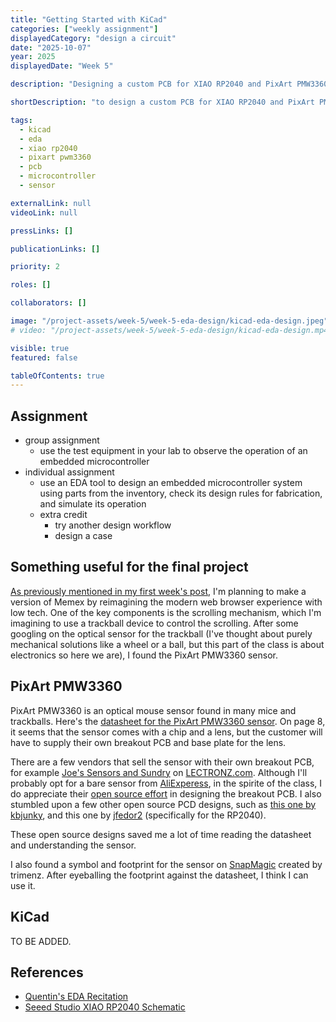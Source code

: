 ```yaml
---
title: "Getting Started with KiCad"
categories: ["weekly assignment"]
displayedCategory: "design a circuit"
date: "2025-10-07"
year: 2025
displayedDate: "Week 5"

description: "Designing a custom PCB for XIAO RP2040 and PixArt PMW3360 sensor."

shortDescription: "to design a custom PCB for XIAO RP2040 and PixArt PMW3360 sensor."

tags:
  - kicad
  - eda
  - xiao rp2040
  - pixart pwm3360
  - pcb
  - microcontroller
  - sensor

externalLink: null
videoLink: null

pressLinks: []

publicationLinks: []

priority: 2

roles: []

collaborators: []

image: "/project-assets/week-5/week-5-eda-design/kicad-eda-design.jpeg"
# video: "/project-assets/week-5/week-5-eda-design/kicad-eda-design.mp4"

visible: true
featured: false

tableOfContents: true
---
```


## Assignment

- group assignment
  - use the test equipment in your lab to observe the operation of an embedded microcontroller
- individual assignment
  - use an EDA tool to design an embedded microcontroller system using parts from the inventory, check its design rules for fabrication, and simulate its operation
  - extra credit
    - try another design workflow
    - design a case

## Something useful for the final project

[As previously mentioned in my first week's post](https://fab.cba.mit.edu/classes/863.25/people/YufengZhao/projects/final-project-ideation/#for-scrolling-browsing-mechanics), I'm planning to make a version of Memex by reimagining the modern web browser experience with low tech. One of the key components is the scrolling mechanism, which I'm imagining to use a trackball device to control the scrolling. After some googling on the optical sensor for the trackball (I've thought about purely mechanical solutions like a wheel or a ball, but this part of the class is about electronics so here we are), I found the PixArt PMW3360 sensor.

<Media
  widthPercentage={50}
  src="/project-assets/week-1/scroll-diagram.jpg"
  caption="Diagram of a potential scrolling mechanism."
/>

## PixArt PMW3360

PixArt PMW3360 is an optical mouse sensor found in many mice and trackballs. Here's the [datasheet for the PixArt PMW3360 sensor](https://d3s5r33r268y59.cloudfront.net/datasheets/9604/2017-05-07-18-19-11/PMS0058-PMW3360DM-T2QU-DS-R1.50-26092016._20161202173741.pdf). On page 8, it seems that the sensor comes with a chip and a lens, but the customer will have to supply their own breakout PCB and base plate for the lens.

<Media
  widthPercentage={50}
  src="/project-assets/week-5/week-5-eda-design/pmw-3360-exploded-assembly-view.png"
  caption="PixArt PMW3360 sensor exploded assembly view"
/>

There are a few vendors that sell the sensor with their own breakout PCB, for example [Joe's Sensors and Sundry](https://lectronz.com/stores/citizenjoe) on [LECTRONZ.com](https://lectronz.com/products/pmw3360-motion-sensor). Although I'll probably opt for a bare sensor from [AliExperess](https://www.aliexpress.us/item/3256806021867041.html?gatewayAdapt=glo2usa4itemAdapt), in the spirite of the class, I do appreciate their [open source effort](https://github.com/mrjohnk/PMW3360DM-T2QU) in designing the breakout PCB. I also stumbled upon a few other open source PCD designs, such as [this one by kbjunky](https://github.com/kbjunky/PMW3360), and this one by [jfedor2](https://github.com/jfedor2/rp2040-pmw3360) (specifically for the RP2040).

<GridSection columnCount={2}>
<Media
  src="/project-assets/week-5/week-5-eda-design/joes-sensor-pmw3360.png"
  caption="Joe's Sensors and Sundry PMW3360 sensor with custom PCB"
/>

<Media
  src="/project-assets/week-5/week-5-eda-design/jfedor2-rp2040-pmw3360.png"
  caption="jfedor2's custom PCB for RP2040 & PMW3360 "
/>
</GridSection>

These open source designs saved me a lot of time reading the datasheet and understanding the sensor.

I also found a symbol and footprint for the sensor on [SnapMagic](https://www.snapeda.com/parts/PMW3360DM-T2QU/PixArt/view-part/) created by trimenz. After eyeballing the footprint against the datasheet, I think I can use it.

<Media
  src="/project-assets/week-5/week-5-eda-design/snapmagic-symbol-footprint.png"
  caption="Symbol and footprint for the PixArt PMW3360 sensor on SnapMagic"
/>

## KiCad

TO BE ADDED.

## References

- [Quentin's EDA Recitation](https://vimeo.com/1124302535/cbe009f9f5?ts=0&share=copy)
- [Seeed Studio XIAO RP2040 Schematic](https://files.seeedstudio.com/wiki/XIAO-RP2040/res/Seeed-Studio-XIAO-RP2040-v1.3.pdf)
